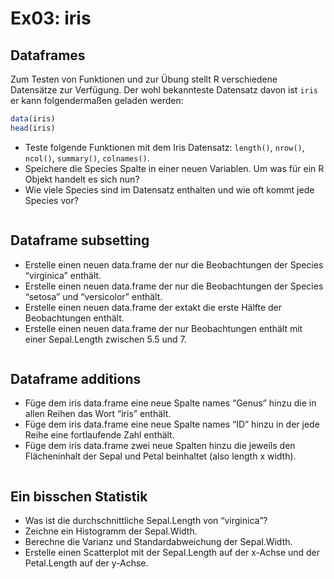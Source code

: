 # Ex03: iris


## Dataframes

Zum Testen von Funktionen und zur Übung stellt R verschiedene Datensätze zur Verfügung. Der wohl bekannteste Datensatz davon ist `iris` er kann folgendermaßen geladen werden:


```r
data(iris)
head(iris)
```

* Teste folgende Funktionen mit dem Iris Datensatz: `length()`, `nrow()`, `ncol()`, `summary()`, `colnames()`.
* Speichere die Species Spalte in einer neuen Variablen. Um was für ein R Objekt handelt es sich nun?
* Wie viele Species sind im Datensatz enthalten und wie oft kommt jede Species vor?


```r



```



## Dataframe subsetting

* Erstelle einen neuen data.frame der nur die Beobachtungen der Species "virginica" enthält.
* Erstelle einen neuen data.frame der nur die Beobachtungen der Species "setosa" und "versicolor" enthält.
* Erstelle einen neuen data.frame der extakt die erste Hälfte der Beobachtungen enthält.
* Erstelle einen neuen data.frame der nur Beobachtungen enthält mit einer Sepal.Length zwischen 5.5 und 7.


```r

```


## Dataframe additions

* Füge dem iris data.frame eine neue Spalte names "Genus" hinzu die in allen Reihen das Wort "iris" enthält.
* Füge dem iris data.frame eine neue Spalte names "ID" hinzu in der jede Reihe eine fortlaufende Zahl enthält.
* Füge dem iris data.frame zwei neue Spalten hinzu die jeweils den Flächeninhalt der Sepal und Petal beinhaltet (also length x width).


```r


```






## Ein bisschen Statistik

* Was ist die durchschnittliche Sepal.Length von "virginica"?
* Zeichne ein Histogramm der Sepal.Width.
* Berechne die Varianz und Standardabweichung der Sepal.Width.
* Erstelle einen Scatterplot mit der Sepal.Length auf der x-Achse und der Petal.Length auf der y-Achse.


```r



```


